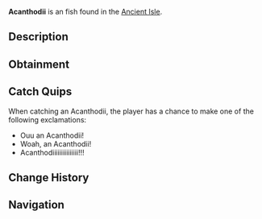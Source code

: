 {{FishInfobox
|image          = Acanthodii.png
|rarity         = Unusual
|sea            = First Sea
|location       = [[Ancient Isle]]
|sublocation    = 
|sources        = Fishing Rod
|radar_location = 
|xp             = 130
|weather        = 
|time           = 
|season         = Winter
|bait           = 
|base_weight    = 16
|base_value     = 160
|weight_range   = 3
|base_chance    = 41
|base_resil     = 70
}}
'''Acanthodii''' is an {{Rarity|Unusual}} fish found in the [[Ancient Isle]].

== Description ==
{{Description|Acanthodii, commonly known as Spiny Sharks, possess many scales that form a diamond pattern along its body. They prey on smaller creatures among the Ancient Isle's waters, and are active both during the day and night. They went extinct around 250 million years ago, at the end of the Permian period.|Bestiary Entry}}

== Obtainment ==
{{Description|Can be found in the waters of the Ancient Isle.|Bestiary Hint}}
{{Fish Availability|
Ancient Isle/Surrounding Ocean
|top_rods      = 
Astralhook Rod\67665.87\121193.24;
Ethereal Prism Rod\64025.73\91241.06;
Fast Rod\61531.85\55495.03;
Firefly Rod\60292.85\52094.41;
Adventurer's Rod\59726.14\47768.68;
Fortune Rod\35949.3\64389.95;
Leviathan's Fang Rod\59570.91\61949.27;
Kraken Rod\50007.29\55779.52;
No-Life Rod\59645.85\54033.6;
Seraphic Rod\59185.2\53616.3;
Challenger's Rod\54214.05\49112.9;
Rod Of The Forgotten Fang\54049.28\48963.64;
Blazebringer Rod\53754.73\48697.7;
Free Spirit Rod\52370.42\47443.62;
Verdant Shear Rod\50590.21\45830.88;
Zeus Rod\50450.85\45703.79;
Rod Of The Depths\49098.6\44478.78;
Avalanche Rod\48968.9\37528.97;
Depthseeker Rod\48372.27\41858.11;
Rod Of The Exalted One\46693.2\44620.46;
Trident Rod\42000.95\38049.67;
Volcanic Rod\38286.76\34684.25;
Steady Rod\28239.36\16515.28
|recommended   = Ethereal Prism Rod
}}

== Catch Quips ==
When catching an Acanthodii, the player has a chance to make one of the following exclamations:
* Ouu an Acanthodii!
* Woah, an Acanthodii!
* Acanthodiiiiiiiiiiiiiii!!!

== Change History ==
{{Change History|{{subst:Current Version}}}}

== Navigation ==
{{Fish Navbox|Ancient Isle}}